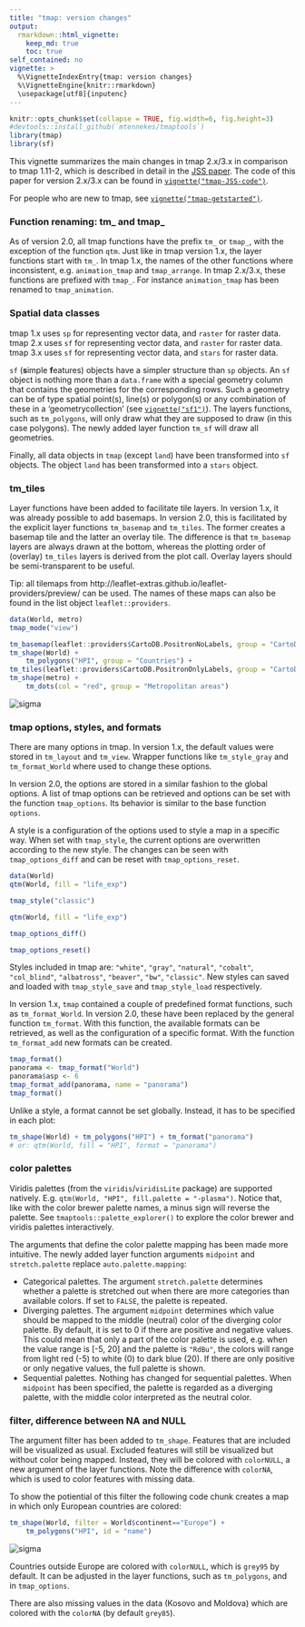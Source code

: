 ```yaml
---
title: "tmap: version changes"
output: 
  rmarkdown::html_vignette:
    keep_md: true 
    toc: true
self_contained: no
vignette: >
  %\VignetteIndexEntry{tmap: version changes}
  %\VignetteEngine{knitr::rmarkdown}
  \usepackage[utf8]{inputenc}
---
```


```r
knitr::opts_chunk$set(collapse = TRUE, fig.width=6, fig.height=3)
#devtools::install_github(`mtennekes/tmaptools`)
library(tmap)
library(sf)
```

This vignette summarizes the main changes in tmap 2.x/3.x in comparison to tmap 1.11-2, which is described in detail in the [JSS paper](https://www.jstatsoft.org/article/view/v084i06). The code of this paper for version 2.x/3.x can be found in [`vignette("tmap-JSS-code")`](../doc/tmap-JSS-code.html).

For people who are new to tmap, see [`vignette("tmap-getstarted")`](../doc/tmap-getstarted.html).

### Function renaming: tm_ and tmap_

As of version 2.0, all tmap functions have the prefix `tm_` or `tmap_`, with the exception of the function `qtm`.
Just like in tmap version 1.x, the layer functions start with `tm_`.
In tmap 1.x, the names of the other functions where inconsistent, e.g. `animation_tmap` and `tmap_arrange`.
In tmap 2.x/3.x, these functions are prefixed with `tmap_`. 
For instance `animation_tmap` has been renamed to `tmap_animation`.

### Spatial data classes

tmap 1.x uses `sp` for representing vector data, and `raster` for raster data.
tmap 2.x uses `sf` for representing vector data, and `raster` for raster data.
tmap 3.x uses `sf` for representing vector data, and `stars` for raster data.

`sf` (**s**imple **f**eatures) objects have a simpler structure than `sp` objects. 
An `sf` object is nothing more than a `data.frame` with a special geometry column that contains the geometries for the corresponding rows.
Such a geometry can be of type spatial point(s), line(s) or polygon(s) or any combination of these in a 'geometrycollection' (see [`vignette("sf1")`](https://CRAN.R-project.org/package=sf/vignettes/sf1.html)).
The layers functions, such as `tm_polygons`, will only draw what they are supposed to draw (in this case polygons).
The newly added layer function `tm_sf` will draw all geometries.

Finally, all data objects in `tmap` (except `land`) have been transformed into `sf` objects.
The object `land` has been transformed into a `stars` object.

### tm_tiles

Layer functions have been added to facilitate tile layers.
In version 1.x, it was already possible to add basemaps.
In version 2.0, this is facilitated by the explicit layer functions `tm_basemap` and `tm_tiles`. 
The former creates a basemap tile and the latter an overlay tile.
The difference is that `tm_basemap` layers are always drawn at the bottom, whereas the plotting order of (overlay) `tm_tiles` layers is derived from the plot call.
Overlay layers should be semi-transparent to be useful.

Tip: all tilemaps from http://leaflet-extras.github.io/leaflet-providers/preview/ can be used. 
The names of these maps can also be found in the list object `leaflet::providers`. 

```r
data(World, metro)
tmap_mode("view")

tm_basemap(leaflet::providers$CartoDB.PositronNoLabels, group = "CartoDB basemap") +
tm_shape(World) +
    tm_polygons("HPI", group = "Countries") +
tm_tiles(leaflet::providers$CartoDB.PositronOnlyLabels, group = "CartoDB labels") +
tm_shape(metro) +
    tm_dots(col = "red", group = "Metropolitan areas")
```

<img src="images/tmap_tiles_labels.jpg" alt="sigma" data-toggle="tooltip" data-placement="right" title="" data-original-title="Note this is just a screenshot of the visualization so it's not interactive. You can play with the interactive version by running the code above." onload="$(this).tooltip()">

### tmap options, styles, and formats

There are many options in tmap. 
In version 1.x, the default values were stored in `tm_layout` and `tm_view`.
Wrapper functions like `tm_style_gray` and `tm_format_World` where used to change these options.

In version 2.0, the options are stored in a similar fashion to the global options.
A list of tmap options can be retrieved and options can be set with the function `tmap_options`. 
Its behavior is similar to the base function `options`.

A style is a configuration of the options used to style a map in a specific way. 
When set with `tmap_style`, the current options are overwritten according to the new style.
The changes can be seen with `tmap_options_diff` and can be reset with `tmap_options_reset`.

```r
data(World)
qtm(World, fill = "life_exp")

tmap_style("classic")

qtm(World, fill = "life_exp")

tmap_options_diff()

tmap_options_reset()
```

Styles included in tmap are: `"white"`, `"gray"`, `"natural"`, `"cobalt"`, `"col_blind"`, `"albatross"`, `"beaver"`, `"bw"`, `"classic"`. 
New styles can saved and loaded with `tmap_style_save` and `tmap_style_load` respectively.  

In version 1.x, `tmap` contained a couple of predefined format functions, such as `tm_format_World`. 
In version 2.0, these have been replaced by the general function `tm_format`.
With this function, the available formats can be retrieved, as well as the configuration of a specific format. 
With the function `tm_format_add` new formats can be created.

```r
tmap_format()
panorama <- tmap_format("World")
panorama$asp <- 6
tmap_format_add(panorama, name = "panorama")
tmap_format()
```

Unlike a style, a format cannot be set globally.
Instead, it has to be specified in each plot:

```r
tm_shape(World) + tm_polygons("HPI") + tm_format("panorama")
# or: qtm(World, fill = "HPI", format = "panorama")
```

### color palettes

Viridis palettes (from the `viridis`/`viridisLite` package) are supported natively.
E.g. `qtm(World, "HPI", fill.palette = "-plasma")`.
Notice that, like with the color brewer palette names, a minus sign will reverse the palette.
See `tmaptools::palette_explorer()` to explore the color brewer and viridis palettes interactively.

The arguments that define the color palette mapping has been made more intuitive.
The newly added layer function arguments `midpoint` and `stretch.palette` replace `auto.palette.mapping`:

* Categorical palettes. 
The argument `stretch.palette` determines whether a palette is stretched out when there are more categories than available colors.
If set to `FALSE`, the palette is repeated.
* Diverging palettes.
The argument `midpoint` determines which value should be mapped to the middle (neutral) color of the diverging color palette. 
By default, it is set to 0 if there are positive and negative values. 
This could mean that only a part of the color palette is used, e.g. when the value range is [-5, 20] and the palette is `"RdBu"`, the colors will range from light red (-5) to white (0) to dark blue (20). 
If there are only positive or only negative values, the full palette is shown.
* Sequential palettes.
Nothing has changed for sequential palettes.
When `midpoint` has been specified, the palette is regarded as a diverging palette, with the middle color interpreted as the neutral color. 

### filter, difference between NA and NULL

The argument filter has been added to `tm_shape`.
Features that are included will be visualized as usual. 
Excluded features will still be visualized but without color being mapped.
Instead, they will be colored with `colorNULL`, a new argument of the layer functions.
Note the difference with `colorNA`, which is used to color features with missing data.

To show the potiential of this filter the following code chunk creates a map in which only European countries are colored:

```r
tm_shape(World, filter = World$continent=="Europe") +
	tm_polygons("HPI", id = "name")
```

<img src="images/tmap_filter.jpg" alt="sigma" data-toggle="tooltip" data-placement="right" title="" data-original-title="Note this is just a screenshot of the visualization so it's not interactive. You can play with the interactive version by running the code above." onload="$(this).tooltip()">

Countries outside Europe are colored with `colorNULL`, which is `grey95` by default.
It can be adjusted in the layer functions, such as `tm_polygons`, and in `tmap_options`.

There are also missing values in the data (Kosovo and Moldova) which are colored with the `colorNA` (by default `grey85`).

